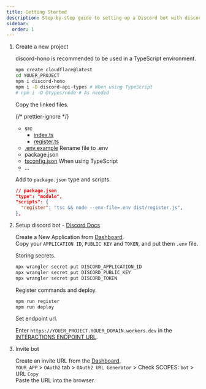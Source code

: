 ```yaml
---
title: Getting Started
description: Step-by-step guide to setting up a Discord bot with discord-hono, including project creation, environment setup, command registration, and deployment.
sidebar:
  order: 1
---
```



<Steps>

1. Create a new project

   discord-hono is recommended to be used in a TypeScript environment.

   ```sh
   npm create cloudflare@latest
   cd YOUER_PROJECT
   npm i discord-hono
   npm i -D discord-api-types # When using TypeScript
   # npm i -D @types/node # As needed
   ```

   Copy the linked files.

   {/* prettier-ignore */}
   <FileTree>
   - src
     - [index.ts](https://github.com/luisfun/discord-hono-examples/blob/main/workerd-hello-world/src/index.ts)
     - [register.ts](https://github.com/luisfun/discord-hono-examples/blob/main/workerd-hello-world/src/register.ts)
   - [.env.example](https://github.com/luisfun/discord-hono-examples/blob/main/workerd-hello-world/.env.example) Rename file to .env
   - package.json
   - [tsconfig.json](https://github.com/luisfun/discord-hono-examples/blob/main/workerd-hello-world/tsconfig.json) When using TypeScript
   - ...
   </FileTree>

   Add to `package.json` type and scripts.

   ```json
   // package.json
   "type": "module",
   "scripts": {
     "register": "tsc && node --env-file=.env dist/register.js",
   },
   ```

2. Setup discord bot - [Discord Docs](https://discord.com/developers/docs/tutorials/hosting-on-cloudflare-workers#creating-an-app-on-discord)

   Create a New Application from [Dashboard](https://discord.com/developers/applications).  
   Copy your `APPLICATION ID`, `PUBLIC KEY` and `TOKEN`, and put them `.env` file.

   Storing secrets.

   ```sh
   npx wrangler secret put DISCORD_APPLICATION_ID
   npx wrangler secret put DISCORD_PUBLIC_KEY
   npx wrangler secret put DISCORD_TOKEN
   ```

   Register commands and deploy.

   ```sh
   npm run register
   npm run deploy
   ```

   Set endpoint url.

   Enter `https://YOUER_PROJECT.YOUER_DOMAIN.workers.dev` in the [INTERACTIONS ENDPOINT URL](https://discord.com/developers/applications).

3. Invite bot

   Create an invite URL from the [Dashboard](https://discord.com/developers/applications).  
   `YOUR_APP` > `OAuth2` tab > `OAuth2 URL Generator` > Check SCOPES: `bot` > URL `Copy`  
   Paste the URL into the browser.

</Steps>

